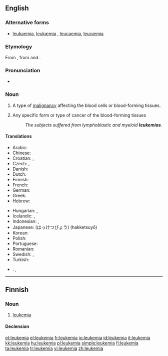 ==English==
{{wikipedia}}

===Alternative forms===
* [[leukaemia]], [[leukæmia]] {{qualifier|Britain, Australia}}, [[leucaemia]], [[leucæmia]]

===Etymology===
From {{etyl|de|en}} {{term|Leukämie|lang=de}}, from {{etyl|grc|en}} {{term|sc=polytonic|λευκός||white|lang=grc}} and {{term|sc=polytonic|αἷμα||blood|lang=grc}}.

===Pronunciation===
* {{IPA|/luˈkimiə/}}

===Noun===
{{en-noun|s|-}}

# {{context|US|oncology|pathology}} A type of [[malignancy]] affecting the blood cells or blood-forming tissues.
# {{context|US|oncology|pathology|countable}} Any specific form or type of cancer of the blood-forming tissues
#: ''The subjects suffered from lymphoblastic and myeloid '''leukemias'''.''

====Translations====
{{trans-top|cancer of blood forming tissue}}
* Arabic: {{t|ar|سرطان الدم}}
* Chinese: {{t-|cmn|白血病|sc=Hani}}
* Croatian: {{t|hr|leukemija|f|alt=leukémija}}, {{t|hr|bjelokrvnost|f|alt=bjelokŕvnōst}}
* Czech: {{t-|cs|leukemie|f}}, {{t-|cs|leukémie|f}}
* Danish: {{t|da|leukæmi|c}}
* Dutch: {{t+|nl|leukemie}}
* Finnish: {{t+|fi|leukemia}}
* French: {{t+|fr|leucémie}}
* German: {{t+|de|Leukämie|f}}
* Greek: {{t+|el|λευχαιμία|f|tr=lefchemía}}
* Hebrew: {{t-|he|סרטן הדם|סַרְטַן הַדָּם|m}}
{{trans-mid}}
* Hungarian: {{t+|hu|fehérvérűség}}, {{t+|hu|leukémia}}
* Icelandic: {{t-|is|hvítblæði|n}}, {{t|is|blóðlýsa|f}} {{qualifier|less common}}
* Indonesian: {{t+|id|leukemia|xs=Indonesian}}, {{t|id|kanker darah|xs=Indonesian}}
* Japanese: {{t-|ja|白血病}} (はっけつびょう) (hakketsuyō)
* Korean: {{t-|ko|백혈병|tr=baekhyeolbyeong|sc=Hang}}
* Polish: {{t+|pl|białaczka|f}}
* Portuguese: {{t+|pt|leucemia}}
* Romanian: {{t-|ro|leucemie|f}}
* Swedish: {{t+|sv|leukemi|c}}, {{t|sv|blodcancer|c}}
* Turkish: {{t+|tr|lösemi}}
{{trans-bottom}}

{{checktrans-top}}
* {{ttbc|Latin}}: {{t-|la|leucaemia}}, {{t-|la|leucemia}}
{{trans-bottom}}

----

==Finnish==

===Noun===
{{infl|fi|noun}}

# [[#English|leukemia]]

====Declension====
{{fi-decl-kulkija|leukemi}}

[[et:leukemia]]
[[el:leukemia]]
[[fr:leukemia]]
[[io:leukemia]]
[[id:leukemia]]
[[it:leukemia]]
[[kk:leukemia]]
[[hu:leukemia]]
[[pl:leukemia]]
[[simple:leukemia]]
[[fi:leukemia]]
[[ta:leukemia]]
[[tr:leukemia]]
[[vi:leukemia]]
[[zh:leukemia]]